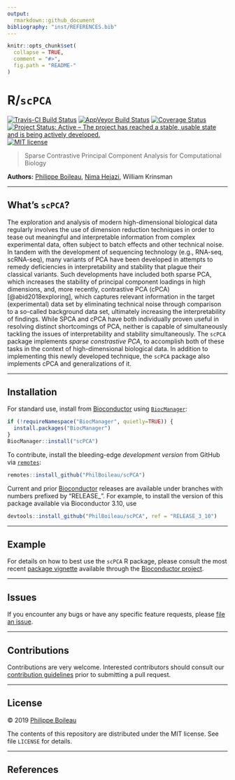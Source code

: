 ```yaml
---
output:
  rmarkdown::github_document
bibliography: "inst/REFERENCES.bib"
---
```


<!-- README.md is generated from README.Rmd. Please edit that file -->

```r
knitr::opts_chunk$set(
  collapse = TRUE,
  comment = "#>",
  fig.path = "README-"
)
```

# R/`scPCA`

[![Travis-CI Build Status](https://travis-ci.org/PhilBoileau/scPCA.svg?branch=master)](https://travis-ci.org/PhilBoileau/scPCA)
[![AppVeyor Build  Status](https://ci.appveyor.com/api/projects/status/github/PhilBoileau/scPCA?branch=master&svg=true)](https://ci.appveyor.com/project/PhilBoileau/scPCA/)
[![Coverage Status](https://img.shields.io/codecov/c/github/PhilBoileau/scPCA/master.svg)](https://codecov.io/github/PhilBoileau/scPCA?branch=master)
[![Project Status: Active – The project has reached a stable, usable state and is being actively developed.](https://www.repostatus.org/badges/latest/active.svg)](https://www.repostatus.org/#active)
[![MIT license](http://img.shields.io/badge/license-MIT-brightgreen.svg)](http://opensource.org/licenses/MIT)
<!--
[![BioC status](http://www.bioconductor.org/shields/build/release/bioc/scPCA.svg)](https://bioconductor.org/checkResults/release/bioc-LATEST/scPCA)
[![Bioc Time](http://bioconductor.org/shields/years-in-bioc/scPCA.svg)](https://bioconductor.org/packages/release/bioc/html/scPCA.html)
[![Bioc Downloads](http://bioconductor.org/shields/downloads/scPCA.svg)](https://bioconductor.org/packages/release/bioc/html/scPCA.html)
-->

> Sparse Contrastive Principal Component Analysis for Computational Biology

__Authors:__ [Philippe Boileau](https://pboileau.ca/),
  [Nima Hejazi](https://nimahejazi.org), William Krinsman

---

## What's `scPCA`?

The exploration and analysis of modern high-dimensional biological data
regularly involves the use of dimension reduction techniques in order to tease
out meaningful and interpretable information from complex experimental data,
often subject to batch effects and other technical noise. In tandem with the
development of sequencing technology (e.g., RNA-seq, scRNA-seq), many variants
of PCA have been developed in attempts to remedy deficiencies in
interpretability and stability that plague their classical variants. Such
developments have included both sparse PCA, which increases the stability of
principal component loadings in high dimensions, and, more recently, contrastive
PCA (cPCA) [@abid2018exploring], which captures relevant information in the
target (experimental) data set by eliminating technical noise through comparison
to a so-called background data set, ultimately increasing the interpretability
of findings. While SPCA and cPCA have both individually proven useful in
resolving distinct shortcomings of PCA, neither is capable of simultaneously
tackling the issues of interpretability and stability simultaneously. The
`scPCA` package implements _sparse constrastive PCA_, to accomplish both of
these tasks in the context of high-dimensional biological data. In addition to
implementing this newly developed technique, the `scPCA` package also implements
cPCA and generalizations of it.

<!--
...
-->

---

## Installation

For standard use, install from
[Bioconductor](https://bioconductor.org/packages/scPCA) using
[`BiocManager`](https://CRAN.R-project.org/package=BiocManager):

```r
if (!requireNamespace("BiocManager", quietly=TRUE)) {
  install.packages("BiocManager")
}
BiocManager::install("scPCA")
```

To contribute, install the bleeding-edge _development version_ from GitHub via
[`remotes`](https://CRAN.R-project.org/package=remotes):

```r
remotes::install_github("PhilBoileau/scPCA")
```

Current and prior [Bioconductor](https://bioconductor.org) releases are
available under branches with numbers prefixed by "RELEASE_". For example, to
install the version of this package available via Bioconductor 3.10, use

```r
devtools::install_github("PhilBoileau/scPCA", ref = "RELEASE_3_10")
```

---

## Example

For details on how to best use the `scPCA` R package, please consult the most
recent [package
vignette](https://bioconductor.org/packages/release/bioc/vignettes/scPCA/inst/doc/scpca_intro.html)
available through the [Bioconductor
project](https://bioconductor.org/packages/scPCA).

---

## Issues

If you encounter any bugs or have any specific feature requests, please [file an
issue](https://github.com/PhilBoileau/scPCA/issues).

---

## Contributions

Contributions are very welcome. Interested contributors should consult our
[contribution
guidelines](https://github.com/PhilBoileau/scPCA/blob/master/CONTRIBUTING.md)
prior to submitting a pull request.

---

## License

&copy; 2019 [Philippe Boileau](https://pboileau.ca/)

The contents of this repository are distributed under the MIT license. See file
`LICENSE` for details.

---

## References

